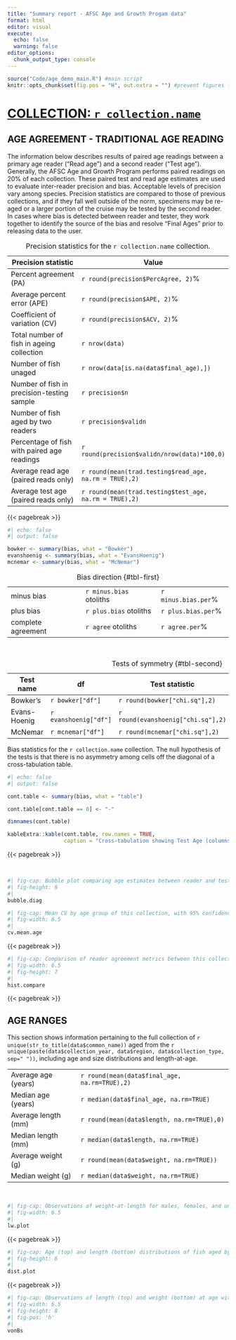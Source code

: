 ```yaml
---
title: "Summary report - AFSC Age and Growth Progam data"
format: html
editor: visual
execute: 
  echo: false
  warning: false
editor_options: 
  chunk_output_type: console
---
```


```r

source("Code/age_demo_main.R") #main script
knitr::opts_chunk$set(fig.pos = "H", out.extra = "") #prevent figures from floating

```

# [COLLECTION: **`r collection.name`**]{.underline}

## AGE AGREEMENT - TRADITIONAL AGE READING

The information below describes results of paired age readings between a primary age reader ("Read age") and a second reader ("Test age"). Generally, the AFSC Age and Growth Program performs paired readings on 20% of each collection. These paired test and read age estimates are used to evaluate inter-reader precision and bias. Acceptable levels of precision vary among species. Precision statistics are compared to those of previous collections, and if they fall well outside of the norm, specimens may be re-aged or a larger portion of the cruise may be tested by the second reader. In cases where bias is detected between reader and tester, they work together to identify the source of the bias and resolve "Final Ages" prior to releasing data to the user.

| **Precision statistic**                     | **Value**                                              |
|---------------------------------------|---------------------------------|
| Percent agreement (PA)                      | `r round(precision$PercAgree, 2)`%                     |
| Average percent error (APE)                 | `r round(precision$APE, 2)`%                           |
| Coefficient of variation (CV)               | `r round(precision$ACV, 2)`%                           |
| Total number of fish in ageing collection   | `r nrow(data)`                                         |
| Number of fish unaged                       | `r nrow(data[is.na(data$final_age),])`                 |
| Number of fish in precision-testing sample  | `r precision$n`                                        |
| Number of fish aged by two readers          | `r precision$validn`                                   |
| Percentage of fish with paired age readings | `r round(precision$validn/nrow(data)*100,0)`           |
| Average read age (paired reads only)        | `r round(mean(trad.testing$read_age, na.rm = TRUE),2)` |
| Average test age (paired reads only)        | `r round(mean(trad.testing$test_age, na.rm = TRUE),2)` |

: Precision statistics for the `r collection.name` collection.

{{< pagebreak >}}

```r
#| echo: false
#| output: false

bowker <- summary(bias, what = "Bowker")
evanshoenig <- summary(bias, what = "EvansHoenig")
mcnemar <- summary(bias, what = "McNemar")

```

::: {#tbl-panel layout-ncol="1"}
|                    |                         |                     |
|--------------------|-------------------------|---------------------|
| minus bias         | `r minus.bias` otoliths | `r minus.bias.per`% |
| plus bias          | `r plus.bias` otoliths  | `r plus.bias.per`%  |
| complete agreement | `r agree` otoliths      | `r agree.per`%      |

: Bias direction {#tbl-first}

\

| **Test name** | **df**                | **Test statistic**                 | ***p***                       |
|------------------|------------------|------------------|------------------|
| Bowker's      | `r bowker["df"]`      | `r round(bowker["chi.sq"],2)`      | `r round(bowker["p"],2)`      |
| Evans-Hoenig  | `r evanshoenig["df"]` | `r round(evanshoenig["chi.sq"],2)` | `r round(evanshoenig["p"],2)` |
| McNemar       | `r mcnemar["df"]`     | `r round(mcnemar["chi.sq"],2)` |  `r round(mcnemar["p"],2)`        |

: Tests of symmetry {#tbl-second}

Bias statistics for the `r collection.name` collection. The null hypothesis of the tests is that there is no asymmetry among cells off the diagonal of a cross-tabulation table.
:::

```r
#| echo: false
#| output: false

cont.table <- summary(bias, what = "table")

cont.table[cont.table == 0] <- "-"

dimnames(cont.table)

```

```r
kableExtra::kable(cont.table, row.names = TRUE, 
                  caption = "Cross-tabulation showing Test Age (columns) vs Read Age (rows)")


```

{{< pagebreak >}}

\

```r
#| fig-cap: Bubble plot comparing age estimates between reader and tester of this collection. The solid diagonal line represents a 1:1 relationship. The red dashed line represents a fitted generalized additive model.
#| fig-height: 6
#| 
bubble.diag 

```

```r
#| fig-cap: Mean CV by age group of this collection, with 95% confidence intervals. Red dashed line indicates overall mean CV for the collection.
#| fig-width: 6.5
#| 
cv.mean.age 

```

{{< pagebreak >}}

```r
#| fig-cap: Comparison of reader agreement metrics between this collection (red point) and historical collections of the same species (gray points). Average test age versus percent agreement (top) and average CV (bottom). Dashed line and gray area indicate 95% and 99% confidence ellipses, respectively. Blue line indicates fitted generalized additive model. Points outside the ellipse but *above* the GAM in the case of percent agreement or *below* the GAM in the case of CV would still be desirable outcomes because they indicate better precision than expected for this species. Note that historical collections are summarized at the reader level, sometimes with multiple readers for a given year and cruise.
#| fig-width: 6.5
#| fig-height: 7
#| 
hist.compare 

```

{{< pagebreak >}}

## AGE RANGES

This section shows information pertaining to the full collection of `r unique(str_to_title(data$common_name))` aged from the `r unique(paste(data$collection_year, data$region, data$collection_type, sep=" "))`, including age and size distributions and length-at-age.

|                     |                                               |
|---------------------|-----------------------------------------------|
| Average age (years) | `r round(mean(data$final_age, na.rm=TRUE),2)` |
| Median age (years)  | `r median(data$final_age, na.rm=TRUE)`        |
| Average length (mm) | `r round(mean(data$length, na.rm=TRUE),0)`    |
| Median length (mm)  | `r median(data$length, na.rm=TRUE)`           |
| Average weight (g)  | `r round(mean(data$weight, na.rm=TRUE))`      |
| Median weight (g)   | `r median(data$weight, na.rm=TRUE)`           |

\

```r
#| fig-cap: Observations of weight-at-length for males, females, and unsexed individuals.
#| fig-width: 6.5
#| 
lw.plot

```

{{< pagebreak >}}

```r
#| fig-cap: Age (top) and length (bottom) distributions of fish aged by the AFSC Age and Growth Program. Dashed red line represents the mean, solid black line represents the median.
#| fig-height: 6
#| 
dist.plot

```

{{< pagebreak >}}

```r
#| fig-cap: Observations of length (top) and weight (bottom) at age with fitted von Bertalanffy growth functions for males and females.
#| fig-width: 6.5
#| fig-height: 8
#| fig-pos: 'h'
#| 
vonBs

```
